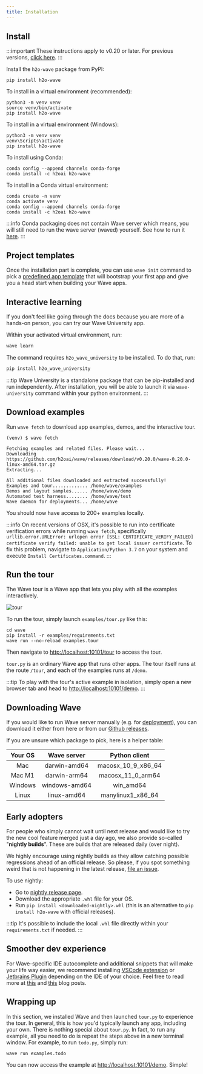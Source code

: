 ```yaml
---
title: Installation
---
```


## Install

:::important
These instructions apply to v0.20 or later. For previous versions, [click here](/docs/installation-8-20).
:::

Install the `h2o-wave` package from PyPI:

```shell
pip install h2o-wave
```

To install in a virtual environment (recommended):

```shell
python3 -m venv venv
source venv/bin/activate
pip install h2o-wave
```

To install in a virtual environment (Windows):

```shell
python3 -m venv venv
venv\Scripts\activate
pip install h2o-wave
```

To install using Conda:

```shell
conda config --append channels conda-forge
conda install -c h2oai h2o-wave
```

To install in a Conda virtual environment:

```shell
conda create -n venv
conda activate venv
conda config --append channels conda-forge
conda install -c h2oai h2o-wave
```

:::info
Conda packaging does not contain Wave server which means, you will still need to run the wave server (waved) yourself. See how to run it [here](/docs/installation-8-20#setup).
:::

## Project templates

Once the installation part is complete, you can use `wave init` command to pick a [predefined app template](/docs/project-templates) that will bootstrap your first app and give you a head start when building your Wave apps.

## Interactive learning

If you don't feel like going through the docs because you are more of a hands-on person, you can try our Wave University app.

Within your activated virtual environment, run:

```sh
wave learn
```

The command requires `h2o_wave_university` to be installed. To do that, run:

```sh
pip install h2o_wave_university
```

:::tip
Wave University is a standalone package that can be pip-installed and run independently. After installation, you will be able to launch it via `wave-university` command within your python environment.
:::

## Download examples

Run `wave fetch` to download app examples, demos, and the interactive tour.

```shell
(venv) $ wave fetch

Fetching examples and related files. Please wait...
Downloading https://github.com/h2oai/wave/releases/download/v0.20.0/wave-0.20.0-linux-amd64.tar.gz
Extracting...

All additional files downloaded and extracted successfully!
Examples and tour............. /home/wave/examples
Demos and layout samples...... /home/wave/demo
Automated test harness........ /home/wave/test
Wave daemon for deployments... /home/wave
```

You should now have access to 200+ examples locally.

:::info
On recent versions of OSX, it's possible to run into certificate verification errors while running `wave fetch`, specifically `urllib.error.URLError: urlopen error [SSL: CERTIFICATE_VERIFY_FAILED] certificate verify failed: unable to get local issuer certificate`. To fix this problem, navigate to `Application/Python 3.7` on your system and execute `Install Certificates.command`.
:::

## Run the tour

The Wave tour is a Wave app that lets you play with all the examples interactively.

![tour](assets/tour__tour.png)

To run the tour, simply launch `examples/tour.py` like this:

```shell
cd wave
pip install -r examples/requirements.txt
wave run --no-reload examples.tour
```

Then navigate to [http://localhost:10101/tour](http://localhost:10101/tour) to access the tour.

`tour.py` is an ordinary Wave app that runs other apps. The tour itself runs at the route `/tour`, and each of the examples runs at `/demo`.

:::tip
To play with the tour's active example in isolation, simply open a new browser tab and head to [http://localhost:10101/demo](http://localhost:10101/demo).
:::

## Downloading Wave

If you would like to run Wave server manually (e.g. for [deployment](/docs/deployment)), you can download it either from here or from our [Github releases](https://github.com/h2oai/wave/releases).

If you are unsure which package to pick, here is a helper table:

| **Your OS** | **Wave server** |  **Python client** |
|:-----------:|:---------------:|:------------------:|
|     Mac     |   darwin-amd64  | macosx_10_9_x86_64 |
|    Mac M1   |   darwin-arm64  |  macosx_11_0_arm64 |
|   Windows   |  windows-amd64  |      win_amd64     |
|    Linux    |   linux-amd64   |  manylinux1_x86_64 |


<Downloads />

## Early adopters

For people who simply cannot wait until next release and would like to try the new cool feature merged just a day ago, we also provide so-called "**nightly builds**". These are builds that are released daily (over night).

We highly encourage using nightly builds as they allow catching possible regressions ahead of an official release. So please, if you spot something weird that is not happening in the latest release,
[file an issue](https://github.com/h2oai/wave/issues/new?labels=bug&template=bug_report.md).

To use nightly: 

* Go to [nightly release page](https://github.com/h2oai/wave/releases/tag/nightly).
* Download the appropriate `.whl` file for your OS.
* Run `pip install <downloaded-nightly>.whl` (this is an alternative to `pip install h2o-wave` with official releases).

:::tip
It's possible to include the local `.whl` file directly within your `requirements.txt` if needed.
:::

## Smoother dev experience

For Wave-specific IDE autocomplete and additional snippets that will make your life way easier, we recommend installing [VSCode extension](https://marketplace.visualstudio.com/items?itemName=h2oai.h2o-wave) or [Jetbrains Plugin](https://plugins.jetbrains.com/plugin/18530-h2o-wave) depending on the IDE of your choice.
Feel free to read more at [this](/blog/h2o-wave-vscode-extension) and [this](/blog/h2o-wave-pycharm-plugin) blog posts.

## Wrapping up

In this section, we installed Wave and then launched `tour.py` to experience the tour. In general, this is how you'd typically launch any app, including your own. There is nothing special about `tour.py`. In fact, to run any example, all you need to do is repeat the steps above in a new terminal window. For example, to run `todo.py`, simply run:

```shell
wave run examples.todo
```

You can now access the example at [http://localhost:10101/demo](http://localhost:10101/demo). Simple!
